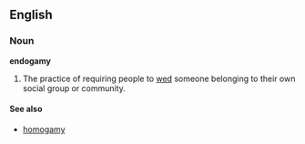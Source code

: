 ==English==

===Noun===
'''endogamy'''
# The practice of requiring people to [[wed]] someone belonging to their own social group or community.

====See also====
*[[homogamy]]